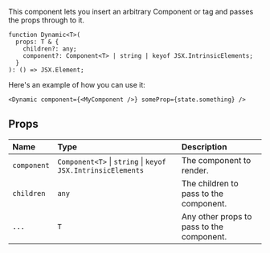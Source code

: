 <Title>{"<Dynamic>"}</Title>

This component lets you insert an arbitrary Component or tag and passes the props through to it.

```tsx
function Dynamic<T>(
  props: T & {
    children?: any;
    component?: Component<T> | string | keyof JSX.IntrinsicElements;
  }
): () => JSX.Element;
```

Here's an example of how you can use it:

```tsx
<Dynamic component={<MyComponent />} someProp={state.something} />
```

## Props

| Name        | Type                                                        | Description                               |
| :---------- | :---------------------------------------------------------- | :---------------------------------------- |
| `component` | `Component<T>` \| `string` \| `keyof JSX.IntrinsicElements` | The component to render.                  |
| `children`  | `any`                                                       | The children to pass to the component.    |
| `...`       | `T`                                                         | Any other props to pass to the component. |
